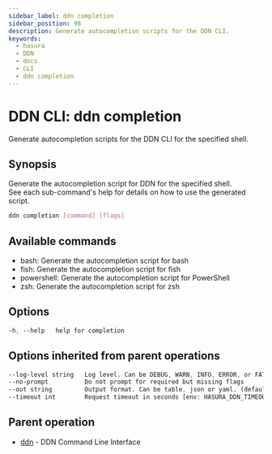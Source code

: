 ```yaml
---
sidebar_label: ddn completion
sidebar_position: 98
description: Generate autocompletion scripts for the DDN CLI.
keywords:
  - hasura
  - DDN
  - docs
  - CLI
  - ddn completion
---
```


# DDN CLI: ddn completion

Generate autocompletion scripts for the DDN CLI for the specified shell.

## Synopsis

Generate the autocompletion script for DDN for the specified shell.  
See each sub-command's help for details on how to use the generated script.

```bash
ddn completion [command] [flags]
```

## Available commands

- bash: Generate the autocompletion script for bash
- fish: Generate the autocompletion script for fish
- powershell: Generate the autocompletion script for PowerShell
- zsh: Generate the autocompletion script for zsh

## Options

```sass
-h, --help   help for completion
```
## Options inherited from parent operations

```sass
--log-level string   Log level. Can be DEBUG, WARN, INFO, ERROR, or FATAL. (default "INFO")
--no-prompt          Do not prompt for required but missing flags
--out string         Output format. Can be table, json or yaml. (default "table")
--timeout int        Request timeout in seconds [env: HASURA_DDN_TIMEOUT] (default 100)
```

## Parent operation

- [ddn](/cli/commands/ddn) - DDN Command Line Interface